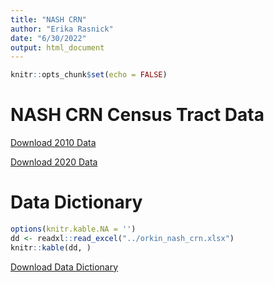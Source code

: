 ```yaml
---
title: "NASH CRN"
author: "Erika Rasnick"
date: "6/30/2022"
output: html_document
---
```


```r
knitr::opts_chunk$set(echo = FALSE)
```

# NASH CRN Census Tract Data

[Download 2010 Data](https://github.com/geomarker-io/NASH_CRN/releases/download/v0.1.0/nash_crn_census_data_2010.csv)

[Download 2020 Data](https://github.com/geomarker-io/NASH_CRN/releases/download/v0.1.0/nash_crn_census_data_2020.csv)

# Data Dictionary

```r
options(knitr.kable.NA = '')
dd <- readxl::read_excel("../orkin_nash_crn.xlsx")
knitr::kable(dd, )
```

[Download Data Dictionary](https://downgit.github.io/#/home?url=https://github.com/geomarker-io/NASH_CRN/blob/main/orkin_nash_crn.xlsx)

